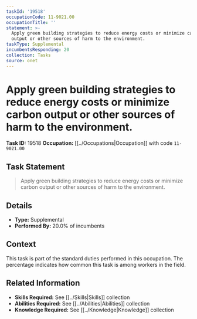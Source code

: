 ```yaml
---
taskId: '19518'
occupationCode: 11-9021.00
occupationTitle: ''
statement: >-
  Apply green building strategies to reduce energy costs or minimize carbon
  output or other sources of harm to the environment.
taskType: Supplemental
incumbentsResponding: 20
collection: Tasks
source: onet
---
```

# Apply green building strategies to reduce energy costs or minimize carbon output or other sources of harm to the environment.

**Task ID:** 19518
**Occupation:** [[../Occupations|Occupation]] with code `11-9021.00`

## Task Statement

> Apply green building strategies to reduce energy costs or minimize carbon output or other sources of harm to the environment.

## Details

- **Type:** Supplemental
- **Performed By:** 20.0% of incumbents

## Context

This task is part of the standard duties performed in this occupation. The percentage indicates how common this task is among workers in the field.

## Related Information

- **Skills Required:** See [[../Skills|Skills]] collection
- **Abilities Required:** See [[../Abilities|Abilities]] collection
- **Knowledge Required:** See [[../Knowledge|Knowledge]] collection
